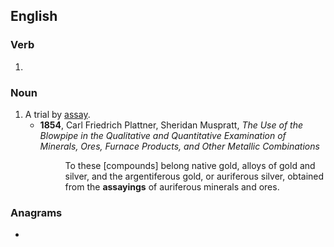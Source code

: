 ==English==

===Verb===
{{head|en|verb form}}

# {{present participle of|en|assay|nocat=1}}

===Noun===
{{en-noun}}

# A trial by [[assay]].
#* '''1854''', Carl Friedrich Plattner, Sheridan Muspratt, ''The Use of the Blowpipe in the Qualitative and Quantitative Examination of Minerals, Ores, Furnace Products, and Other Metallic Combinations''
#*: To these [compounds] belong native gold, alloys of gold and silver, and the argentiferous gold, or auriferous silver, obtained from the '''assayings''' of auriferous minerals and ores.

===Anagrams===
* {{anagrams|en|a=aaginssy|gainsays|gaysians}}